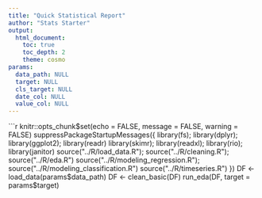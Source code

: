 ---
title: "Quick Statistical Report"
author: "Stats Starter"
output:
  html_document:
    toc: true
    toc_depth: 2
    theme: cosmo
params:
  data_path: NULL
  target: NULL
  cls_target: NULL
  date_col: NULL
  value_col: NULL
---

```{r setup, include=FALSE}
knitr::opts_chunk$set(echo = FALSE, message = FALSE, warning = FALSE)
suppressPackageStartupMessages({
  library(fs); library(dplyr); library(ggplot2); library(readr)
  library(skimr); library(readxl); library(rio); library(janitor)
  source("../R/load_data.R"); source("../R/cleaning.R"); source("../R/eda.R")
  source("../R/modeling_regression.R"); source("../R/modeling_classification.R")
  source("../R/timeseries.R")
})
DF <- load_data(params$data_path)
DF <- clean_basic(DF)
run_eda(DF, target = params$target)
